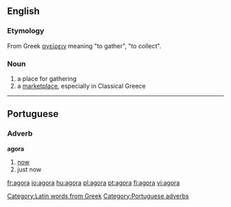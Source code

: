 {{see|ágora|αγορά|אגורה}}

==English==
===Etymology===
From Greek [[αγείρειν]] meaning "to gather", "to collect".
[[Category:Latin words from Greek]]

===Noun===

# a place for gathering
# a [[marketplace]], especially in Classical Greece

----

==Portuguese==
===Adverb===
'''agora'''
# [[now]]
# just now

[[Category:Portuguese adverbs]]

[[fr:agora]]
[[io:agora]]
[[hu:agora]]
[[pl:agora]]
[[pt:agora]]
[[fi:agora]]
[[vi:agora]]